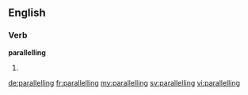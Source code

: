 ==English==

===Verb===
'''parallelling'''

# {{context|British|lang=en}} {{present participle of|parallel}}

[[de:parallelling]]
[[fr:parallelling]]
[[my:parallelling]]
[[sv:parallelling]]
[[vi:parallelling]]